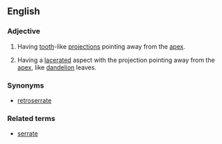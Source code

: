 ==English==

===Adjective===
{{en-adj|-}}

# {{botany|of leaves}} Having [[tooth]]-like [[projection]]s pointing away from the [[apex]].
# {{botany|of leaves}} Having a [[lacerate]]d aspect with the projection pointing away from the [[apex]], like [[dandelion]] leaves.

===Synonyms===
*[[retroserrate]]

===Related terms===
*[[serrate]]